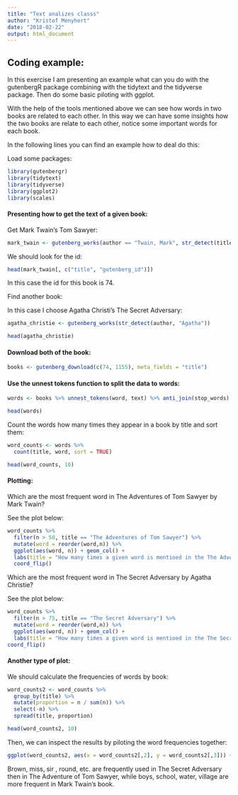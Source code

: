 ---
title: "Text analizes classs"
author: "Kristof Menyhert"
date: "2018-02-22"
output: html_document
---

## Coding example:

In this exercise I am presenting an example what can you do with the gutenbergR package combining with the tidytext and the tidyverse package. Then do some basic piloting with ggplot.

With the help of the tools mentioned above we can see how words in two books are related to each other. In this way we can have some insights how the two books are relate to each other, notice some important words for each book.

In the following lines you can find an example how to deal do this:

Load some packages:
```{r, warning=FALSE, message=FALSE}
library(gutenbergr)
library(tidytext)
library(tidyverse)
library(ggplot2)
library(scales)
```

#### Presenting how to get the text of a given book:

Get Mark Twain's Tom Sawyer:

```{r}
mark_twain <- gutenberg_works(author == "Twain, Mark", str_detect(title, "The Adventures of Tom Sawyer"))
```

We should look for the id:

```{r}
head(mark_twain[, c("title", "gutenberg_id")])
```

In this case the id for this book is 74.

Find another book:

In this case I choose Agatha Christi's The Secret Adversary:

```{r}
agatha_christie <- gutenberg_works(str_detect(author, "Agatha"))

head(agatha_christie)
```

#### Download both of the book:

```{r, warning=FALSE, message=FALSE}
books <- gutenberg_download(c(74, 1155), meta_fields = "title")
```

#### Use the unnest tokens function to split the data to words:
```{r, , warning=FALSE, message=FALSE}
words <- books %>% unnest_tokens(word, text) %>% anti_join(stop_words)

head(words)
```

Count the words how many times they appear in a book by title and sort them:

```{r}
word_counts <- words %>%
  count(title, word, sort = TRUE)

head(word_counts, 10)
```

#### Plotting:
Which are the most frequent word in The Adventures of Tom Sawyer by Mark Twain?

See the plot below:

```{r}
word_counts %>% 
  filter(n > 50, title == "The Adventures of Tom Sawyer") %>%
  mutate(word = reorder(word,n)) %>%
  ggplot(aes(word, n)) + geom_col() + 
  labs(title = "How many times a given word is mentioed in the The Adventures of Tom Sawyer by Mark Twain", x = "Words", y = "Observations") +
  coord_flip()
```

Which are the most frequent word in The Secret Adversary by Agatha Christie?

See the plot below:

```{r}
word_counts %>% 
  filter(n > 75, title == "The Secret Adversary") %>%
  mutate(word = reorder(word,n)) %>%
  ggplot(aes(word, n)) + geom_col() +
  labs(title = "How many times a given word is mentioed in the The Secret Adversary by Agatha Christie", x = "Words", y = "Observations") +
coord_flip()
```

#### Another type of plot:

We should calculate the frequencies of words by book:

```{r}
word_counts2 <- word_counts %>%
  group_by(title) %>%
  mutate(proportion = n / sum(n)) %>%
  select(-n) %>%
  spread(title, proportion)

head(word_counts2, 10)
```

Then, we can inspect the results by piloting the word frequencies together:

```{r, warning=FALSE, message=FALSE}
ggplot(word_counts2, aes(x = word_counts2[,2], y = word_counts2[,3])) + geom_abline(slope =1, linetype=3) + geom_jitter(alpha = 0.1, alpha = 0.1 , color = "blue") + labs(title = paste(c("Word frequincies of:", colnames(word_counts2)[2], "vs",colnames(word_counts2)[3]), collapse = " "), x = colnames(word_counts2)[2], y = colnames(word_counts2)[3]) + geom_text(aes(label = word), color = "blue", alpha = 0.3) + scale_x_log10(labels = percent_format()) + scale_y_log10(labels = percent_format())
```

Brown, miss, sir , round, etc. are frequently used in The Secret Adversary then in The Adventure of Tom Sawyer, while boys, school, water, village are more frequent in Mark Twain's book.
